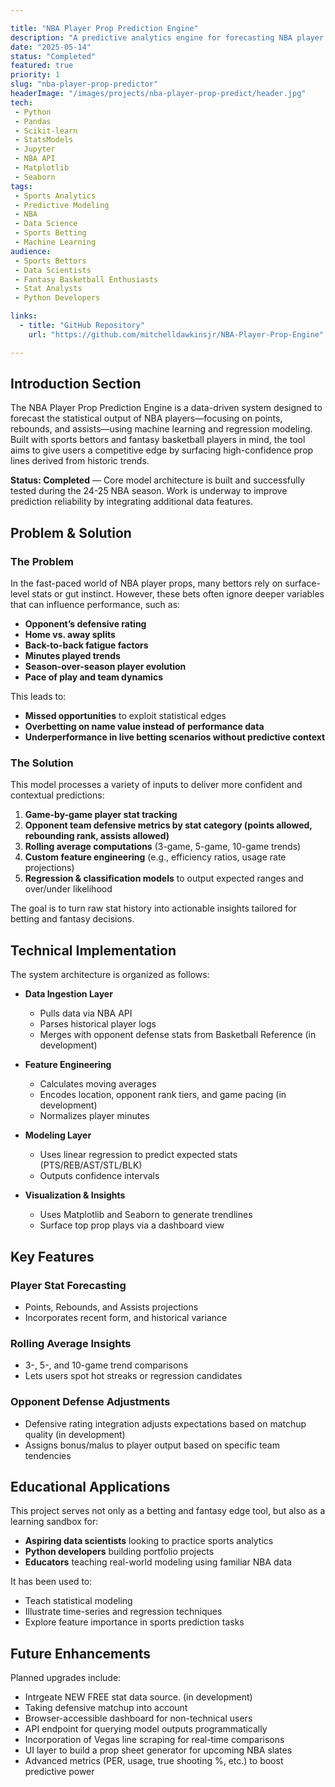 ```yaml
---

title: "NBA Player Prop Prediction Engine"
description: "A predictive analytics engine for forecasting NBA player performance stats using historical data, opponent strength, and game context."
date: "2025-05-14"
status: "Completed"
featured: true
priority: 1
slug: "nba-player-prop-predictor"
headerImage: "/images/projects/nba-player-prop-predict/header.jpg"
tech:
 - Python
 - Pandas
 - Scikit-learn
 - StatsModels
 - Jupyter
 - NBA API
 - Matplotlib
 - Seaborn
tags:
 - Sports Analytics
 - Predictive Modeling
 - NBA
 - Data Science
 - Sports Betting
 - Machine Learning
audience:
 - Sports Bettors
 - Data Scientists
 - Fantasy Basketball Enthusiasts
 - Stat Analysts
 - Python Developers

links:
  - title: "GitHub Repository"
    url: "https://github.com/mitchelldawkinsjr/NBA-Player-Prop-Engine"

---
```


## Introduction Section

The NBA Player Prop Prediction Engine is a data-driven system designed to forecast the statistical output of NBA players—focusing on points, rebounds, and assists—using machine learning and regression modeling. Built with sports bettors and fantasy basketball players in mind, the tool aims to give users a competitive edge by surfacing high-confidence prop lines derived from historic trends.

**Status: Completed** — Core model architecture is built and successfully tested during the 24-25 NBA season. Work is underway to improve prediction reliability by integrating additional data features.

## Problem & Solution

### The Problem

In the fast-paced world of NBA player props, many bettors rely on surface-level stats or gut instinct. However, these bets often ignore deeper variables that can influence performance, such as:

* **Opponent’s defensive rating**
* **Home vs. away splits**
* **Back-to-back fatigue factors**
* **Minutes played trends**
* **Season-over-season player evolution**
* **Pace of play and team dynamics**

This leads to:

* **Missed opportunities** to exploit statistical edges
* **Overbetting on name value instead of performance data**
* **Underperformance in live betting scenarios without predictive context**

### The Solution

This model processes a variety of inputs to deliver more confident and contextual predictions:

1. **Game-by-game player stat tracking**
2. **Opponent team defensive metrics by stat category (points allowed, rebounding rank, assists allowed)**
3. **Rolling average computations** (3-game, 5-game, 10-game trends)
4. **Custom feature engineering** (e.g., efficiency ratios, usage rate projections)
5. **Regression & classification models** to output expected ranges and over/under likelihood

The goal is to turn raw stat history into actionable insights tailored for betting and fantasy decisions.

## Technical Implementation

The system architecture is organized as follows:

* **Data Ingestion Layer**

  * Pulls data via NBA API
  * Parses historical player logs
  * Merges with opponent defense stats from Basketball Reference (in development)

* **Feature Engineering**

  * Calculates moving averages
  * Encodes location, opponent rank tiers, and game pacing (in development)
  * Normalizes player minutes

* **Modeling Layer**

  * Uses linear regression to predict expected stats (PTS/REB/AST/STL/BLK)
  * Outputs confidence intervals

* **Visualization & Insights**

  * Uses Matplotlib and Seaborn to generate trendlines
  * Surface top prop plays via a dashboard view

## Key Features

### Player Stat Forecasting

* Points, Rebounds, and Assists projections
* Incorporates recent form, and historical variance

### Rolling Average Insights

* 3-, 5-, and 10-game trend comparisons
* Lets users spot hot streaks or regression candidates

### Opponent Defense Adjustments

* Defensive rating integration adjusts expectations based on matchup quality (in development)
* Assigns bonus/malus to player output based on specific team tendencies

## Educational Applications

This project serves not only as a betting and fantasy edge tool, but also as a learning sandbox for:

* **Aspiring data scientists** looking to practice sports analytics
* **Python developers** building portfolio projects
* **Educators** teaching real-world modeling using familiar NBA data

It has been used to:

* Teach statistical modeling
* Illustrate time-series and regression techniques
* Explore feature importance in sports prediction tasks

## Future Enhancements

Planned upgrades include:

* Intrgeate NEW FREE stat data source. (in development)
* Taking defensive matchup into account
* Browser-accessible dashboard for non-technical users
* API endpoint for querying model outputs programmatically
* Incorporation of Vegas line scraping for real-time comparisons
* UI layer to build a prop sheet generator for upcoming NBA slates
* Advanced metrics (PER, usage, true shooting %, etc.) to boost predictive power
